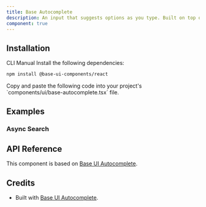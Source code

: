 ```yaml
---
title: Base Autocomplete
description: An input that suggests options as you type. Built on top of Base UI Autocomplete component with shadcn styling.
component: true
---
```


<ExamplePreview path="base-autocomplete/default" />

## Installation

<Tabs defaultValue="cli">

<TabsList>
  <TabsTrigger value="cli">CLI</TabsTrigger>
  <TabsTrigger value="manual">Manual</TabsTrigger>
</TabsList>

<TabsContent value="cli">
  <CliCommands name="base-autocomplete" />
</TabsContent>

<TabsContent value="manual">    
<Steps>

<Step>
Install the following dependencies:

```bash
npm install @base-ui-components/react
```

</Step>

<Step>
Copy and paste the following code into your project's `components/ui/base-autocomplete.tsx` file.

<ComponentPreview name="base-autocomplete" />

</Step>

</Steps>

</TabsContent>

</Tabs>

## Examples

### Async Search

<ExamplePreview path="base-autocomplete/async-search" />

## API Reference

This component is based on [Base UI Autocomplete](https://base-ui.com/react/components/autocomplete).

## Credits

- Built with [Base UI Autocomplete](https://base-ui.com/react/components/autocomplete).
